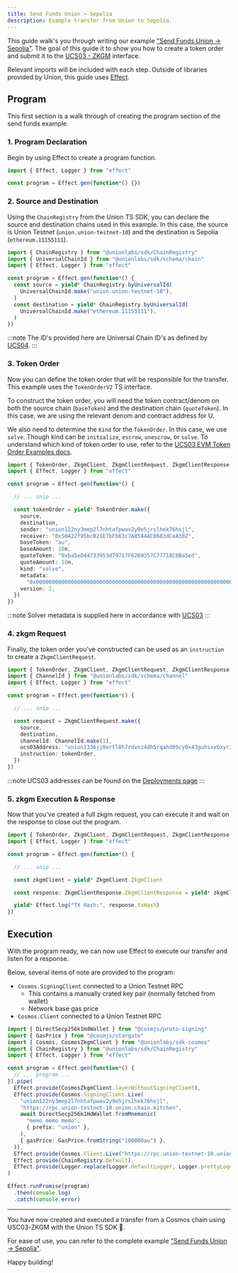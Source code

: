 ```yaml
---
title: Send Funds Union → Sepolia
description: Example transfer from Union to Sepolia.
---
```


This guide walk's you through writing our example ["Send Funds Union -> Sepolia"](/integrations/typescript/examples/cosmos/send-funds-union-to-sepolia/). The goal of this guide it to show you how to create a token order and submit it to the [UCS03 - ZKGM](/ucs/04) interface.

Relevant imports will be included with each step. Outside of libraries provided by Union, this guide uses [Effect](https://effect.website/).

## Program

This first section is a walk through of creating the program section of the send funds example.

### 1. Program Declaration

Begin by using Effect to create a program function.

```ts
import { Effect, Logger } from "effect"

const program = Effect.gen(function*() {})
```

### 2. Source and Destination

Using the `ChainRegistry` from the Union TS SDK, you can declare the source and destination chains used in this example. In this case, the source is Union Testnet (`union.union-testnet-10`) and the destination is Sepolia (`ethereum.11155111`).

```ts
import { ChainRegistry } from "@unionlabs/sdk/ChainRegistry"
import { UniversalChainId } from "@unionlabs/sdk/schema/chain"
import { Effect, Logger } from "effect"

const program = Effect.gen(function*() {
  const source = yield* ChainRegistry.byUniversalId(
    UniversalChainId.make("union.union-testnet-10"),
  )
  const destination = yield* ChainRegistry.byUniversalId(
    UniversalChainId.make("ethereum.11155111"),
  )
})
```

:::note
The ID's provided here are Universal Chain ID's as defined by [UCS04](/ucs/04).
:::

### 3. Token Order

Now you can define the token order that will be responsible for the transfer. This example uses the `TokenOrderV2` TS interface.

To construct the token order, you will need the token contract/denom on both the source chain (`baseToken`) and the destination chain (`quoteToken`). In this case, we are using the relevant denom and contract address for U.

We also need to determine the `Kind` for the `TokenOrder`. In this case, we use `solve`. Though kind can be `initialize`, `escrow`, `unescrow`, or `solve`. To understand which kind of token order to use, refer to the [UCS03 EVM Token Order Examples docs](/ucs/03/#evm-token-order-examples).

```ts
import { TokenOrder, ZkgmClient, ZkgmClientRequest, ZkgmClientResponse } from "@unionlabs/sdk"
import { Effect, Logger } from "effect"

const program = Effect.gen(function*() {

  // ... snip ...

  const tokenOrder = yield* TokenOrder.make({
    source,
    destination,
    sender: "union122ny3mep2l7nhtafpwav2y9e5jrslhek76hsjl",
    receiver: "0x50A22f95bcB21E7bFb63c7A8544AC0683dCeA302",
    baseToken: "au",
    baseAmount: 10n,
    quoteToken: "0xba5eD44733953d79717F6269357C77718C8Ba5ed",
    quoteAmount: 10n,
    kind: "solve",
    metadata:
      "0x000000000000000000000000000000000000000000000000000000000000004000000000000000000000000000000000000000000000000000000000000000800000000000000000000000000000000000000000000000000000000000000014ba5ed44733953d79717f6269357c77718c8ba5ed0000000000000000000000000000000000000000000000000000000000000000000000000000000000000000",
    version: 2,
  })
})
```

:::note
Solver metadata is supplied here in accordance with [UCS03](/ucs/03)
:::

### 4. zkgm Request

Finally, the token order you've constructed can be used as an `instruction` to create a `ZkgmClientRequest`.

```ts
import { TokenOrder, ZkgmClient, ZkgmClientRequest, ZkgmClientResponse } from "@unionlabs/sdk"
import { ChannelId } from "@unionlabs/sdk/schema/channel"
import { Effect, Logger } from "effect"

const program = Effect.gen(function*() {

  // ... snip ...

  const request = ZkgmClientRequest.make({
    source,
    destination,
    channelId: ChannelId.make(1),
    ucs03Address: "union1336jj8ertl8h7rdvnz4dh5rqahd09cy0x43guhsxx6xyrztx292qpe64fh",
    instruction: tokenOrder,
  })
})
```

:::note
UCS03 addresses can be found on the [Deployments page](/protocol/deployments/)
:::

### 5. zkgm Execution & Response

Now that you've created a full zkgm request, you can execute it and wait on the response to close out the program.

```ts
import { TokenOrder, ZkgmClient, ZkgmClientRequest, ZkgmClientResponse } from "@unionlabs/sdk"
import { Effect, Logger } from "effect"

const program = Effect.gen(function*() {

  // ... snip ...

  const zkgmClient = yield* ZkgmClient.ZkgmClient

  const response: ZkgmClientResponse.ZkgmClientResponse = yield* zkgmClient.execute(request)

  yield* Effect.log("TX Hash:", response.txHash)
})
```

## Execution

With the program ready, we can now use Effect to execute our transfer and listen for a response.

Below, several items of note are provided to the program:

- `Cosmos.SigningClient` connected to a Union Testnet RPC
  - This contains a manually crated key pair (normally fetched from wallet)
  - Network base gas price
- `Cosmos.Client` connected to a Union Testnet RPC

```ts
import { DirectSecp256k1HdWallet } from "@cosmjs/proto-signing"
import { GasPrice } from "@cosmjs/stargate"
import { Cosmos, CosmosZkgmClient } from "@unionlabs/sdk-cosmos"
import { ChainRegistry } from "@unionlabs/sdk/ChainRegistry"
import { Effect, Logger } from "effect"

const program = Effect.gen(function*() {
  // ... program ...
}).pipe(
  Effect.provide(CosmosZkgmClient.layerWithoutSigningClient),
  Effect.provide(Cosmos.SigningClient.Live(
    "union122ny3mep2l7nhtafpwav2y9e5jrslhek76hsjl",
    "https://rpc.union-testnet-10.union.chain.kitchen",
    await DirectSecp256k1HdWallet.fromMnemonic(
      "memo memo memo",
      { prefix: "union" },
    ),
    { gasPrice: GasPrice.fromString("100000au") },
  )),
  Effect.provide(Cosmos.Client.Live("https://rpc.union-testnet-10.union.chain.kitchen")),
  Effect.provide(ChainRegistry.Default),
  Effect.provide(Logger.replace(Logger.defaultLogger, Logger.prettyLoggerDefault)),
)

Effect.runPromise(program)
  .then(console.log)
  .catch(console.error)
```

---

You have now created and executed a transfer from a Cosmos chain using USC03-ZKGM with the Union TS SDK 🎉.

For ease of use, you can refer to the complete example ["Send Funds Union -> Sepolia"](/integrations/typescript/examples/cosmos/send-funds-union-to-sepolia/).

Happy building!

